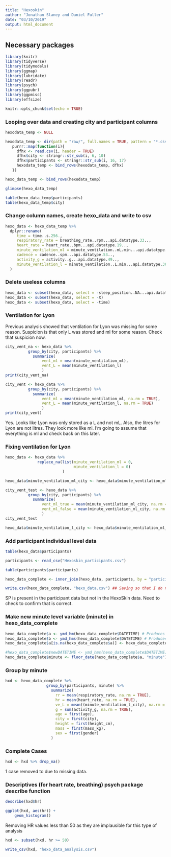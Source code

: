```yaml
---
title: "Hexoskin"
author: "Jonathan Slaney and Daniel Fuller"
date: "03/10/2019"
output: html_document
---
```


## Necessary packages

```r
library(knitr)
library(tidyverse)
library(tidymodels)
library(ggmap)
library(lubridate)
library(readr)
library(psych)
library(ggpubr)
library(ggpmisc)
library(effsize)
```

```r
knitr::opts_chunk$set(echo = TRUE)
```

### Looping over data and creating city and participant columns

```r
hexodata_temp <- NULL

hexodata_temp <- dir(path = "raw/", full.names = TRUE, pattern = "*.csv", recursive = TRUE) %>%
   purrr::map(function(i){
     dfhx <- read.csv(i, header = TRUE)
     dfhx$city <- stringr::str_sub(i, 6, 10)
     dfhx$participants <- stringr::str_sub(i, 16, 17)
     hexodata_temp <- bind_rows(hexodata_temp, dfhx)
   })

hexo_data_temp <- bind_rows(hexodata_temp)

glimpse(hexo_data_temp)

table(hexo_data_temp$participants)
table(hexo_data_temp$city)
```

### Change column names, create hexo_data and write to csv

```r
hexo_data <- hexo_data_temp %>%
  dplyr::rename(
     time = time..s.256., 
     respiratory_rate = breathing_rate..rpm...api.datatype.33.., 
     heart_rate = heart_rate..bpm...api.datatype.19.., 
     minute_ventilation_ml = minute_ventilation..mL.min...api.datatype.36.., 
     cadence = cadence..spm...api.datatype.53.., 
     activity_g = activity..g...api.datatype.49..,
     minute_ventilation_l = minute_ventilation..L.min...api.datatype.36..
  )
```

### Delete useless columns

```r
hexo_data <- subset(hexo_data, select = -sleep_position..NA...api.datatype.270..)
hexo_data <- subset(hexo_data, select = -X)
hexo_data <- subset(hexo_data, select = -time)
```

### Ventilation for Lyon

Previous analysis showed that ventilation for Lyon was missing for some reason. Suspicion is that only L was stored and ml for some reason. Check that suspicion now. 

```r
city_vent_na <- hexo_data %>%
          group_by(city, participants) %>%
            summarize(
                vent_ml = mean(minute_ventilation_ml),
                vent_L = mean(minute_ventilation_l)
                )
print(city_vent_na)

city_vent <- hexo_data %>%
          group_by(city, participants) %>%
            summarize(
                vent_ml = mean(minute_ventilation_ml, na.rm = TRUE),
                vent_L = mean(minute_ventilation_l, na.rm = TRUE)
                )
print(city_vent)
```

Yes. Looks like Lyon was only stored as a L and not mL. Also, the litres for Lyon are not litres. They look more like ml. I'm going to assume that everything is ml and check back on this later. 

### Fixing ventilation for Lyon 
```r
hexo_data <- hexo_data %>% 
              replace_na(list(minute_ventilation_ml = 0, 
                              minute_ventilation_l = 0)
                         )

hexo_data$minute_ventilation_ml_city <- hexo_data$minute_ventilation_ml + hexo_data$minute_ventilation_l

city_vent_test <- hexo_data %>%
          group_by(city, participants) %>%
            summarize(
                vent_ml_true = mean(minute_ventilation_ml_city, na.rm = TRUE),
                vent_ml_false = mean(minute_ventilation_ml_city, na.rm = FALSE)
                )
city_vent_test 

hexo_data$minute_ventilation_l_city <- hexo_data$minute_ventilation_ml_city/1000
```

### Add participant individual level data

```r
table(hexo_data$participants)

participants <- read_csv("Hexoskin_participants.csv")

table(participants$participants)

hexo_data_complete <- inner_join(hexo_data, participants, by = "participants")

write.csv(hexo_data_complete, "hexo_data.csv") ## Saving so that I do not break my computer when working on this data! 
```

SP is present in the participant data but not in the HexoSkin data. Need to check to confirm that is correct. 

### Make new minute level variable (minute) in hexo_data_complete

```r
hexo_data_complete$a <- ymd_hm(hexo_data_complete$DATETIME) # Produces NA when format is not "%m/%d/%Y"
hexo_data_complete$b <- ymd_hms(hexo_data_complete$DATETIME) # Produces NA when format is not "%d.%m.%Y"
hexo_data_complete$a[is.na(hexo_data_complete$a)] <- hexo_data_complete$b[!is.na(hexo_data_complete$b)] # Combine both while keeping their ranks

#hexo_data_complete$newDATETIME <- ymd_hms(hexo_data_complete$DATETIME)
hexo_data_complete$minute <- floor_date(hexo_data_complete$a, "minute")
```

### Group by minute

```r
hxd <- hexo_data_complete %>%
                  group_by(participants, minute) %>% 
                    summarize(
                      rr = mean(respiratory_rate, na.rm = TRUE),
                      hr = mean(heart_rate, na.rm = TRUE),
                      ve_L = mean((minute_ventilation_l_city), na.rm = TRUE), 
                      g = sum(activity_g, na.rm = TRUE),
                      age = first(age),
                      city = first(city), 
                      height = first(height_cm), 
                      mass = first(mass_kg), 
                      sex = first(gender)
                    )
```

### Complete Cases

```r
hxd <- hxd %>% drop_na()
```

1 case removed to due to missing data. 

### Descriptives (for heart rate, breathing) psych package describe function

```r
describe(hxd$hr)

ggplot(hxd, aes(hr)) + 
    geom_histogram()
```

Removing HR values less than 50 as they are implausible for this type of analysis
```r
hxd <- subset(hxd, hr >= 50)

write_csv(hxd, "hexo_data_analysis.csv")
```

